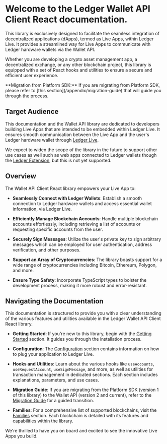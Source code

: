 
# Welcome to the Ledger Wallet API Client React documentation.

This library is exclusively designed to facilitate the seamless integration of decentralized applications (dApps), termed as Live Apps, within Ledger Live. It provides a streamlined way for Live Apps to communicate with Ledger hardware wallets via the Wallet API.

Whether you are developing a crypto asset management app, a decentralized exchange, or any other blockchain project, this library is equipped with a set of React hooks and utilities to ensure a secure and efficient user experience.

<Callout emoji="💡">
  **Migration from Platform SDK:** If you are migrating from Platform SDK,
  please refer to [this section](/appendix/migration-guide) that will guide you
  through the process.
</Callout>

## Target Audience

This documentation and the Wallet API library are dedicated to developers building Live Apps that are intended to be embedded within Ledger Live. It ensures smooth communication between the Live App and the user's Ledger hardware wallet through [Ledger Live](https://www.ledger.com/ledger-live).

We expect to widen the scope of the library in the future to support other use cases as well such as web apps connected to Ledger wallets though the [Ledger Extension](https://www.ledger.com/ledger-extension), but this is not yet supported.

## Overview

The Wallet API Client React library empowers your Live App to:

- **Seamlessly Connect with Ledger Wallets**: Establish a smooth connection to Ledger hardware wallets and access essential wallet information, via Ledger Live.

- **Efficiently Manage Blockchain Accounts**: Handle multiple blockchain accounts effortlessly, including retrieving a list of accounts or requesting specific accounts from the user.

- **Securely Sign Messages**: Utilize the user's private key to sign arbitrary messages which can be employed for user authentication, address verification, and other purposes.

- **Support an Array of Cryptocurrencies**: The library boasts support for a wide range of cryptocurrencies including Bitcoin, Ethereum, Polygon, and more.

- **Ensure Type Safety**: Incorporate TypeScript types to bolster the development process, making it more robust and error-resistant.

## Navigating the Documentation

This documentation is structured to provide you with a clear understanding of the various features and utilities available in the Ledger Wallet API Client React library.

- **Getting Started**: If you're new to this library, begin with the [Getting Started](/react/getting-started) section. It guides you through the installation process.

- **Configuration**: The [Configuration](/react/configuration) section contains information on how to plug your application to Ledger Live.

- **Hooks and Utilities**: Learn about the various hooks like `useAccounts`, `useRequestAccount`, `useSignMessage`, and more, as well as utilities for transaction management in dedicated sections. Each section includes explanations, parameters, and use cases.

- **Migration Guide**: If you are migrating from the Platform SDK (version 1 of this library) to the Wallet API (version 2 and current), refer to the [Migration Guide](/appendix/migration-guide) for a guided transition.

- **Families**: For a comprehensive list of supported blockchains, visit the [Families](/appendix/families) section. Each blockchain is detailed with its features and capabilities within the library.

We're thrilled to have you on board and excited to see the innovative Live Apps you build.
